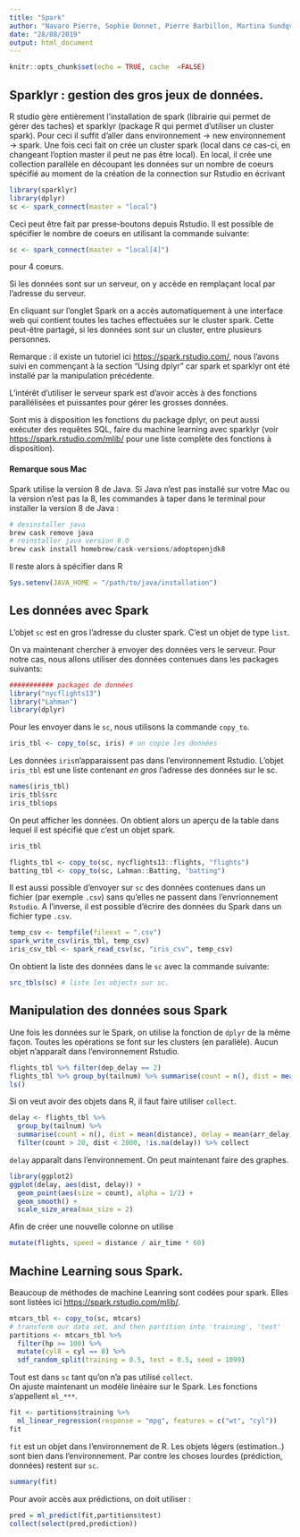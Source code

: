```yaml
---
title: "Spark"
author: "Navaro Pierre, Sophie Donnet, Pierre Barbillon, Martina Sundqvist, Timothée Tabouy"
date: "28/08/2019"
output: html_document
---
```


```r
knitr::opts_chunk$set(echo = TRUE, cache  =FALSE)
```

## Sparklyr : gestion des gros jeux de données.

R studio gère entièrement l'installation de spark (librairie qui permet de gérer des taches) et sparklyr (package R qui permet d'utiliser un cluster spark). Pour ceci il suffit d'aller dans environnement -> new environnement -> spark.
Une fois ceci fait on  crée un cluster spark (local dans ce cas-ci, en changeant l'option master il peut ne pas être local). En local, il crée une collection parallèle en découpant les données sur un nombre de coeurs spécifié au moment de la création de la connection sur Rstudio en écrivant 

```r
library(sparklyr)
library(dplyr)
sc <- spark_connect(master = "local")
``` 
Ceci peut être fait par presse-boutons depuis Rstudio. 
Il est possible de spécifier le nombre de coeurs en utilisant la commande suivante: 
```r
sc <- spark_connect(master = "local[4]")
```
pour 4 coeurs.

Si les données sont sur un serveur, on y accède en remplaçant local par l'adresse du serveur.

En cliquant sur l'onglet Spark on a accès automatiquement à une interface web qui contient toutes les taches effectuées sur le cluster spark. Cette peut-être partagé, si les données sont sur un cluster, entre plusieurs personnes. 

Remarque : il existe un tutoriel ici <https://spark.rstudio.com/>, nous l'avons suivi en commençant à la section "Using dplyr" car spark et sparklyr ont été installé par la manipulation précédente.

L'intérêt d'utiliser le serveur spark est d'avoir accès à des fonctions parallélisées et puissantes pour gérer les grosses données.

Sont mis à disposition les fonctions du package dplyr, on peut aussi exécuter des requêtes SQL, faire du machine learning avec sparklyr (voir <https://spark.rstudio.com/mlib/> pour une liste complète des fonctions à disposition).

#### Remarque sous Mac
Spark utilise la version 8 de Java. Si Java n'est pas installé sur votre Mac ou la version n'est pas la 8, les commandes
à taper dans le terminal pour installer la version 8 de Java :
```r
# desinstaller java
brew cask remove java
# reinstaller java version 8.0
brew cask install homebrew/cask-versions/adoptopenjdk8
```

Il reste alors à spécifier dans R
```r
Sys.setenv(JAVA_HOME = "/path/to/java/installation")
```


## Les données avec Spark

L'objet `sc` est en gros l'adresse du cluster spark. C'est un objet de type `list`. 

On va maintenant chercher à envoyer des données vers le serveur. 
Pour notre cas, nous allons utiliser des données contenues dans les packages suivants: 

```r
########### packages de données
library("nycflights13")
library("Lahman")
library(dplyr)
``` 

Pour les envoyer dans le `sc`, nous utilisons la commande `copy_to`. 

```r
iris_tbl <- copy_to(sc, iris) # on copie les données 
```

Les données `iris `n'apparaissent pas dans l'environnement Rstudio.
L'objet `iris_tbl` est une liste contenant *en gros* l'adresse des données sur le sc. 


```r
names(iris_tbl)
iris_tbl$src
iris_tbl$ops
``` 

On peut afficher les données. On obtient alors un aperçu de la table dans lequel il est spécifié que c'est un objet spark. 
```r
iris_tbl
```

```r
flights_tbl <- copy_to(sc, nycflights13::flights, "flights") 
batting_tbl <- copy_to(sc, Lahman::Batting, "batting")
```

Il est aussi possible d'envoyer  sur `sc` des données contenues dans un fichier (par exemple `.csv`) sans qu'elles ne passent dans l'envrionnement `Rstudio`. 
A l'inverse, il est possible d'écrire des données du Spark dans un fichier type `.csv`. 

```r
temp_csv <- tempfile(fileext = ".csv")
spark_write_csv(iris_tbl, temp_csv)
iris_csv_tbl <- spark_read_csv(sc, "iris_csv", temp_csv)
```



On obtient la liste des données dans le `sc` avec la commande suivante: 

```r
src_tbls(sc) # liste les objects sur sc. 
```

## Manipulation des données sous Spark


Une fois les données sur le Spark, on utilise la fonction de `dplyr` de la même façon. Toutes les opérations se font sur les clusters (en parallèle). 
Aucun objet n'apparaît dans l'environnement Rstudio. 

```r
flights_tbl %>% filter(dep_delay == 2)
flights_tbl %>% group_by(tailnum) %>% summarise(count = n(), dist = mean(distance), delay = mean(arr_delay)) %>% filter(count > 20, dist < 2000, !is.na(delay)) 
ls()
``` 

Si on veut avoir des objets dans R, il faut faire utiliser `collect`. 
```r
delay <- flights_tbl %>% 
  group_by(tailnum) %>%
  summarise(count = n(), dist = mean(distance), delay = mean(arr_delay)) %>%
  filter(count > 20, dist < 2000, !is.na(delay)) %>% collect
``` 
`delay` apparaît dans l'environnement. On peut maintenant faire des graphes. 

```r
library(ggplot2)
ggplot(delay, aes(dist, delay)) +
  geom_point(aes(size = count), alpha = 1/2) +
  geom_smooth() +
  scale_size_area(max_size = 2)
``` 

Afin de créer une nouvelle colonne on utilise
```r
mutate(flights, speed = distance / air_time * 60)
```



## Machine Learning sous Spark. 

Beaucoup de méthodes de machine Leanring sont codées pour spark. Elles sont listées ici
[https://spark.rstudio.com/mlib/](https://spark.rstudio.com/mlib/). 

```r
mtcars_tbl <- copy_to(sc, mtcars)
# transform our data set, and then partition into 'training', 'test'
partitions <- mtcars_tbl %>%
  filter(hp >= 100) %>%
  mutate(cyl8 = cyl == 8) %>%
  sdf_random_split(training = 0.5, test = 0.5, seed = 1099)
```
Tout est dans `sc` tant qu'on n'a pas utilisé `collect`.  
On ajuste maintenant un modèle linéaire sur le Spark. Les fonctions s'appellent `ml_***`. 

```r
fit <- partitions$training %>%
  ml_linear_regression(response = "mpg", features = c("wt", "cyl"))
fit
```
`fit` est un objet dans l'environnement de R. Les objets légers (estimation..) sont bien dans l'environnement. Par contre les choses lourdes (prédiction, données) restent sur `sc`. 

```r
summary(fit)
```

Pour avoir accès aux prédictions, on doit utiliser :

```r
pred = ml_predict(fit,partitions$test)
collect(select(pred,prediction))
```

